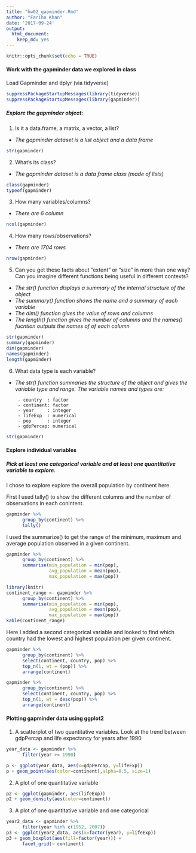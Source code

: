 ```yaml
---
title: "hw02_gapminder.Rmd"
author: "Fariha Khan"
date: '2017-09-24'
output: 
  html_document: 
    keep_md: yes
---
```


```r
knitr::opts_chunk$set(echo = TRUE)
```




#### Work with the gapminder data we explored in class


Load Gapminder and dplyr (via tidyverse)

```r
suppressPackageStartupMessages(library(tidyverse))
suppressPackageStartupMessages(library(gapminder))
```

##### Explore the gapminder object:

1. Is it a data.frame, a matrix, a vector, a list?
- *The gapminder dataset is a list object and a data frame*
```r
str(gapminder)
```

2. What’s its class?
- *The gapminder dataset is a data frame class (made of lists)*
```r
class(gapminder)
typeof(gapminder)
```

3. How many variables/columns?
- *There are 6 column*
```r
ncol(gapminder)
```

4. How many rows/observations?
- *There are 1704 rows*
```r
nrow(gapminder)
```

5. Can you get these facts about “extent” or “size” in more than one way? Can you imagine different functions being useful in different contexts?
- *The str() function displays a summary of the internal structure of the object*
- *The summary() function shows the name and a summary of each variable*
- *The dim() function gives the value of rows and columns*
- *The length() function gives the number of columns and the names() fucntion outputs the names of of each column*
```r
str(gapminder)
summary(gapminder)
dim(gapminder)
names(gapminder)
length(gapminder)
```

6. What data type is each variable?
- *The str() function summaries the structure of the object and gives the variable type and range. The variable names and types are:*

       - country  : factor
       - continent: factor
       - year     : integer
       - lifeExp  : numerical
       - pop      : integer
       - gdpPercap: numerical
       
```r
str(gapminder)
```


#### Explore individual variables

##### Pick at least one categorical variable and at least one quantitative variable to explore.
I chose to explore explore the overall population by continent here.

First I used tally() to show the different columns and the number of observations in each conintent.
      
```r
gapminder %>% 
      group_by(continent) %>% 
      tally()
```

I used the summarize() to get the range of the minimum, maximum and average population observed in a given continent.
```r
gapminder %>% 
      group_by(continent) %>% 
      summarise(min_population = min(pop),
                avg_population = mean(pop),
                max_population = max(pop))
```

```r
library(knitr)
continent_range <- gapminder %>% 
      group_by(continent) %>% 
      summarise(min_population = min(pop),
                avg_population = mean(pop),
                max_population = max(pop))
kable(continent_range)
```


Here I added a second categorical variable and looked to find which country had the lowest and highest population per given continent. 
```r
gapminder %>% 
      group_by(continent) %>%
      select(continent, country, pop) %>%
      top_n(1, wt = (pop)) %>% 
      arrange(continent)

gapminder %>% 
      group_by(continent) %>%
      select(continent, country, pop) %>%
      top_n(1, wt = desc(pop)) %>% 
      arrange(continent)
```


#### Plotting gapminder data using ggplot2
1. A scatterplot of two quantitative variables.
Look at the trend between gdpPercap and life expectancy for years after 1990
```r
year_data <- gapminder %>% 
      filter(year >= 1990)

p <- ggplot(year_data, aes(x=gdpPercap, y=lifeExp))
p + geom_point(aes(color=continent),alpha=0.5, size=1)
```


2. A plot of one quantitative variable
```r
p2 <- ggplot(gapminder, aes(lifeExp))
p2 + geom_density(aes(color=continent))
```

3. A plot of one quantitative variable and one categorical
```r
year2_data <- gapminder %>% 
      filter(year %in% c(1952, 2007))
p3 <- ggplot(year2_data, aes(x=factor(year), y=lifeExp))
p3 + geom_boxplot(aes(fill=factor(year))) +
      facet_grid(~ continent)
```

